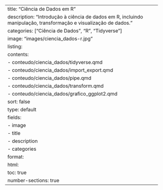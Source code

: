 ---
title: "Ciência de Dados em R"
description: "Introdução à ciência de dados em R, incluindo manipulação, transformação e visualização de dados."
categories: ["Ciência de Dados", "R", "Tidyverse"]
image: "images/ciencia_dados-r.jpg"
listing:
  contents: 
    - conteudo/ciencia_dados/tidyverse.qmd
    - conteudo/ciencia_dados/import_export.qmd
    - conteudo/ciencia_dados/pipe.qmd
    - conteudo/ciencia_dados/transform.qmd
    - conteudo/ciencia_dados/grafico_ggplot2.qmd
  sort: false
  type: default
  fields: 
    - image
    - title
    - description
    - categories    
format:
  html:
    toc: true
    number-sections: true
---